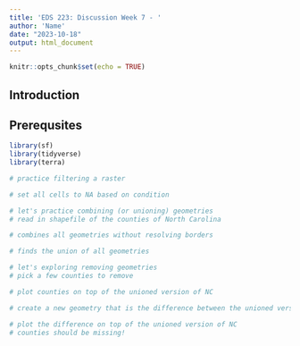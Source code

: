 ```yaml
---
title: 'EDS 223: Discussion Week 7 - '
author: 'Name'
date: "2023-10-18"
output: html_document
---
```


```r
knitr::opts_chunk$set(echo = TRUE)
```

## Introduction

## Prerequsites 

```r
library(sf)
library(tidyverse)
library(terra)
```

```r
# practice filtering a raster


```

```r
# set all cells to NA based on condition

```

```r
# let's practice combining (or unioning) geometries
# read in shapefile of the counties of North Carolina


```

```r
# combines all geometries without resolving borders

```

```r
# finds the union of all geometries
```

```r
# let's exploring removing geometries
# pick a few counties to remove
```

```r
# plot counties on top of the unioned version of NC

```

```r
# create a new geometry that is the difference between the unioned version of NC and the counties
```

```r
# plot the difference on top of the unioned version of NC
# counties should be missing!

```
